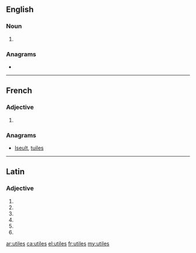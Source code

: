 ==English==

===Noun===
{{head|en|noun plural form}}

# {{plural of|utile|lang=en}}

===Anagrams===
* {{l|en|Iseult}}

----

==French==

===Adjective===
{{fr-adj-form}}

# {{plural of|utile|lang=fr}}

===Anagrams===
* [[Iseult#French|Iseult]], [[tuiles#French|tuiles]]

----

==Latin==

===Adjective===
{{la-adj-form|ūtilēs}}

# {{inflection of|ūtilis||nom|m|p|lang=la}}
# {{inflection of|ūtilis||nom|f|p|lang=la}}
# {{inflection of|ūtilis||acc|m|p|lang=la}}
# {{inflection of|ūtilis||acc|f|p|lang=la}}
# {{inflection of|ūtilis||voc|m|p|lang=la}}
# {{inflection of|ūtilis||voc|f|p|lang=la}}

[[ar:utiles]]
[[ca:utiles]]
[[el:utiles]]
[[fr:utiles]]
[[my:utiles]]